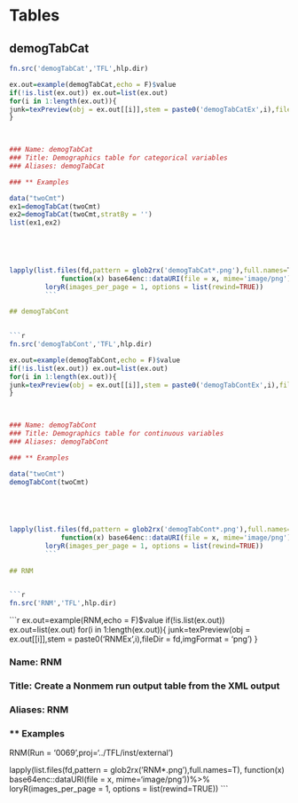 # Tables

## demogTabCat
        

```r
fn.src('demogTabCat','TFL',hlp.dir)
```
        

```r
ex.out=example(demogTabCat,echo = F)$value
if(!is.list(ex.out)) ex.out=list(ex.out)
for(i in 1:length(ex.out)){
junk=texPreview(obj = ex.out[[i]],stem = paste0('demogTabCatEx',i),fileDir = fd,imgFormat = 'png')
}

        

### Name: demogTabCat
### Title: Demographics table for categorical variables
### Aliases: demogTabCat

### ** Examples

data("twoCmt")
ex1=demogTabCat(twoCmt)
ex2=demogTabCat(twoCmt,stratBy = '')
list(ex1,ex2)



        

lapply(list.files(fd,pattern = glob2rx('demogTabCat*.png'),full.names=T),
             function(x) base64enc::dataURI(file = x, mime='image/png'))%>%
         loryR(images_per_page = 1, options = list(rewind=TRUE))
         ```
         
## demogTabCont
        

```r
fn.src('demogTabCont','TFL',hlp.dir)
```
        

```r
ex.out=example(demogTabCont,echo = F)$value
if(!is.list(ex.out)) ex.out=list(ex.out)
for(i in 1:length(ex.out)){
junk=texPreview(obj = ex.out[[i]],stem = paste0('demogTabContEx',i),fileDir = fd,imgFormat = 'png')
}

        

### Name: demogTabCont
### Title: Demographics table for continuous variables
### Aliases: demogTabCont

### ** Examples

data("twoCmt")
demogTabCont(twoCmt)



        

lapply(list.files(fd,pattern = glob2rx('demogTabCont*.png'),full.names=T),
             function(x) base64enc::dataURI(file = x, mime='image/png'))%>%
         loryR(images_per_page = 1, options = list(rewind=TRUE))
         ```
         
## RNM
        

```r
fn.src('RNM','TFL',hlp.dir)
```
        

```r
ex.out=example(RNM,echo = F)$value
if(!is.list(ex.out)) ex.out=list(ex.out)
for(i in 1:length(ex.out)){
junk=texPreview(obj = ex.out[[i]],stem = paste0('RNMEx',i),fileDir = fd,imgFormat = 'png')
}

        

### Name: RNM
### Title: Create a Nonmem run output table from the XML output
### Aliases: RNM

### ** Examples

RNM(Run = '0069',proj='../TFL/inst/external')



        

lapply(list.files(fd,pattern = glob2rx('RNM*.png'),full.names=T),
             function(x) base64enc::dataURI(file = x, mime='image/png'))%>%
         loryR(images_per_page = 1, options = list(rewind=TRUE))
         ```
         
